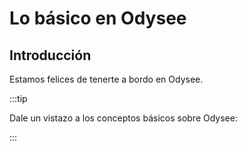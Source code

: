 # Lo básico en Odysee

## Introducción

Estamos felices de tenerte a bordo en Odysee.

:::tip

Dale un vistazo a los conceptos básicos sobre Odysee:

:::


<DocCardList items={useCurrentSidebarCategory().items}/>


<div class="container" style={{ padding: 0 }}>
  <div class="row">
    <div class="col col--6 margin-bottom--lg">
      <Card
        class="card"
        to={'/category/youtube-sync/'}
        title={'✅ Sincronización de YouTube'}
        description={'Conoce cómo sincronizar tu canal de YouTube a Odysee'}
      />
    </div>
    <div class="col col--6 margin-bottom--lg">
      <Card
        class="card"
        to={'/category/uploading-content'}
        title={'✅ Subiendo contenido'}
        description={'Conoce cómo hacer tus primeras publicaciones en Odysee'}
      />
    </div>
    <div class="col col--3 margin-bottom--lg">
      <ThumbnailCard
        title="🔥 Transmisión en vivo"
        faIcon="fa-circle-play"
        description="Transmite en vivo en Odysee"
        to={'/category/livestreaming'}
        thumbnail="https://i.imgur.com/CJz2nBY.png"
      />
    </div>
    <div class="col col--3 margin-bottom--lg">
      <ThumbnailCard
        title="🔥 Categorías de canales"
        description="Conoce las categorías de contenido en Odysee"
        to={'/category/channel-categories'}
        thumbnail="https://i.imgur.com/VnQjDsK.png"
      />
    </div>
    <div class="col col--3 margin-bottom--lg">
      <ThumbnailCard
        title="🔥 La blockchain de Odysee"
        description="Conoce la blockchainde Odysee"
        to={'/category/odysees-blockchain'}
        thumbnail="https://i.imgur.com/WYNNmy0.png"
      />
    </div>
    <div class="col col--3 margin-bottom--lg">
      <ThumbnailCard
        title="🔥 Monetización y recompensas"
        description="Todo sobre las recompensas en Odysee"
        to={'/category/monetization-and-rewards'}
        thumbnail="https://i.imgur.com/MppZPhD.png"
      />
    </div>
  </div>
</div>